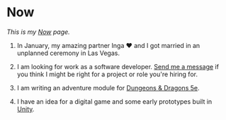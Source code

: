 # Now

_This is my [Now](https://nownownow.com/about) page._

1. In January, my amazing partner Inga ♥️ and I got married in an unplanned
   ceremony in Las Vegas.

1. I am looking for work as a software developer. [Send me a message](/contact)
   if you think I might be right for a project or role you're hiring for.

1. I am writing an adventure module for
   [Dungeons & Dragons 5e](https://dnd.wizards.com/how-to-play).

1. I have an idea for a digital game and some early prototypes built in
   [Unity](https://learn.unity.com).
